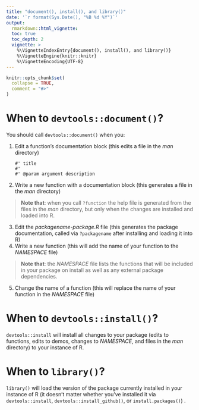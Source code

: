 ```yaml
---
title: "document(), install(), and library()"
date: '`r format(Sys.Date(), "%B %d %Y")`'
output:
  rmarkdown::html_vignette:
  toc: true
  toc_depth: 2
  vignette: >
    %\VignetteIndexEntry{document(), install(), and library()}
    %\VignetteEngine{knitr::knitr}
    %\VignetteEncoding{UTF-8}
---
```


```r
knitr::opts_chunk$set(
  collapse = TRUE,
  comment = "#>"
)
```

# When to `devtools::document()`?

You should call `devtools::document()` when you: 

1. Edit a function's documentation block (this edits a file in the *man* directory)

    ```
    #' title
    #' 
    #' @param argument description
    ```
2. Write a new function with a documentation block (this generates a file in the *man* directory)

> **Note that**: when you call `?function` the help file is generated from the files in the *man* directory, but only when the changes are installed and loaded into R.

3. Edit the *packagename-package.R* file (this generates the package documentation, called via `?packagename` after installing and loading it into R)
4. Write a new function (this will add the name of your function to the *NAMESPACE* file)

> **Note that**: the *NAMESPACE* file lists the functions that will be included in your package on install as well as any external package dependencies.

5. Change the name of a function (this will replace the name of your function in the *NAMESPACE* file)

# When to `devtools::install()`?

`devtools::install` will install all changes to your package (edits to functions, edits to demos, changes to *NAMESPACE*, and files in the *man* directory) to your instance of R.

# When to `library()`?

`library()` will load the version of the package currently installed in your instance of R (it doesn't matter whether you've installed it via `devtools::install`, `devtools::install_github()`, or `install.packages()`) .
